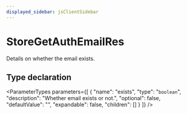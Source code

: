 ```yaml
---
displayed_sidebar: jsClientSidebar
---
```



# StoreGetAuthEmailRes

Details on whether the email exists.

## Type declaration

<ParameterTypes parameters={[
  {
    "name": "exists",
    "type": "`boolean`",
    "description": "Whether email exists or not.",
    "optional": false,
    "defaultValue": "",
    "expandable": false,
    "children": []
  }
]} />
